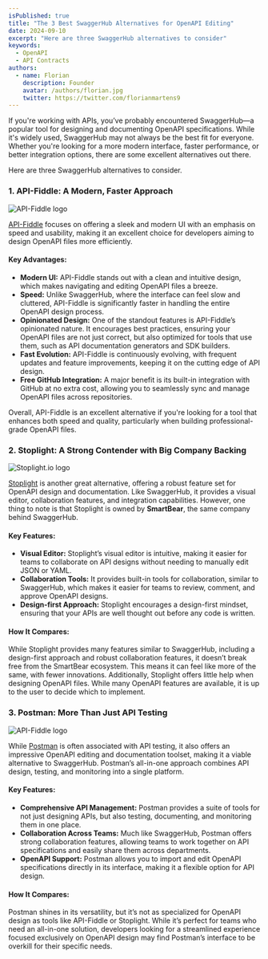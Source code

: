 ```yaml
---
isPublished: true  
title: "The 3 Best SwaggerHub Alternatives for OpenAPI Editing"  
date: 2024-09-10  
excerpt: "Here are three SwaggerHub alternatives to consider"  
keywords:
  - OpenAPI
  - API Contracts
authors:
  - name: Florian
    description: Founder
    avatar: /authors/florian.jpg
    twitter: https://twitter.com/florianmartens9 
---
```


If you're working with APIs, you’ve probably encountered SwaggerHub—a popular tool for designing and documenting OpenAPI 
specifications. While it's widely used, SwaggerHub may not always be the best fit for everyone. Whether you're looking 
for a more modern interface, faster performance, or better integration options, there are some excellent alternatives out there.

Here are three SwaggerHub alternatives to consider.

### 1. API-Fiddle: A Modern, Faster Approach

<Img src="/post-media/0014-api-fiddle-logo.png" height={554} width={1280} alt="API-Fiddle logo" />

[API-Fiddle](https://api-fiddle.com) focuses on offering a sleek 
and modern UI with an emphasis on speed and usability, making it an excellent choice for developers aiming 
to design OpenAPI files more efficiently.

#### Key Advantages:
- **Modern UI:** API-Fiddle stands out with a clean and intuitive design, which makes navigating and editing 
OpenAPI files a breeze.
- **Speed:** Unlike SwaggerHub, where the interface can feel slow and cluttered, API-Fiddle is significantly 
faster in handling the entire OpenAPI design process.
- **Opinionated Design:** One of the standout features is API-Fiddle’s opinionated nature. It encourages 
best practices, ensuring your OpenAPI files are not just correct, but also optimized for tools that use 
them, such as API documentation generators and SDK builders.
- **Fast Evolution:** API-Fiddle is continuously evolving, with frequent updates and feature improvements, 
keeping it on the cutting edge of API design.
- **Free GitHub Integration:** A major benefit is its built-in integration with GitHub at no extra cost, 
allowing you to seamlessly sync and manage OpenAPI files across repositories.

Overall, API-Fiddle is an excellent alternative if you're looking for a tool that enhances both speed 
and quality, particularly when building professional-grade OpenAPI files.

### 2. Stoplight: A Strong Contender with Big Company Backing

<Img src="/post-media/0014-stoplight-logo.png" height={554} width={1280} alt="Stoplight.io logo" />

[Stoplight](https://stoplight.io) is another great alternative, offering a robust feature set for OpenAPI design and documentation. 
Like SwaggerHub, it provides a visual editor, collaboration features, and integration capabilities. However, 
one thing to note is that Stoplight is owned by **SmartBear**, the same company behind SwaggerHub.

#### Key Features:
- **Visual Editor:** Stoplight’s visual editor is intuitive, making it easier for teams to collaborate on API 
designs without needing to manually edit JSON or YAML.
- **Collaboration Tools:** It provides built-in tools for collaboration, similar to SwaggerHub, which makes it 
easier for teams to review, comment, and approve OpenAPI designs.
- **Design-first Approach:** Stoplight encourages a design-first mindset, ensuring that your APIs are well 
thought out before any code is written.

#### How It Compares:
While Stoplight provides many features similar to SwaggerHub, including a design-first approach and robust 
collaboration features, it doesn’t break free from the SmartBear ecosystem. This means it can feel like more of the 
same, with fewer innovations. Additionally, Stoplight offers little help when designing OpenAPI files. While many 
OpenAPI features are available, it is up to the user to decide which to implement.

### 3. Postman: More Than Just API Testing

<Img src="/post-media/0014-postman-logo.png" height={554} width={1280} alt="API-Fiddle logo" />

While [Postman](https://postman.com) is often associated with API testing, it also offers an impressive OpenAPI editing and documentation 
toolset, making it a viable alternative to SwaggerHub. Postman’s all-in-one approach combines API design, testing, 
and monitoring into a single platform.

#### Key Features:
- **Comprehensive API Management:** Postman provides a suite of tools for not just designing APIs, but also testing, documenting, and monitoring them in one place.
- **Collaboration Across Teams:** Much like SwaggerHub, Postman offers strong collaboration features, allowing teams to 
work together on API specifications and easily share them across departments.
- **OpenAPI Support:** Postman allows you to import and edit OpenAPI specifications directly in its interface, 
making it a flexible option for API design.

#### How It Compares:
Postman shines in its versatility, but it’s not as specialized for OpenAPI design as tools like API-Fiddle or 
Stoplight. While it’s perfect for teams who need an all-in-one solution, developers looking for a streamlined experience 
focused exclusively on OpenAPI design may find Postman’s interface to be overkill for their specific needs.